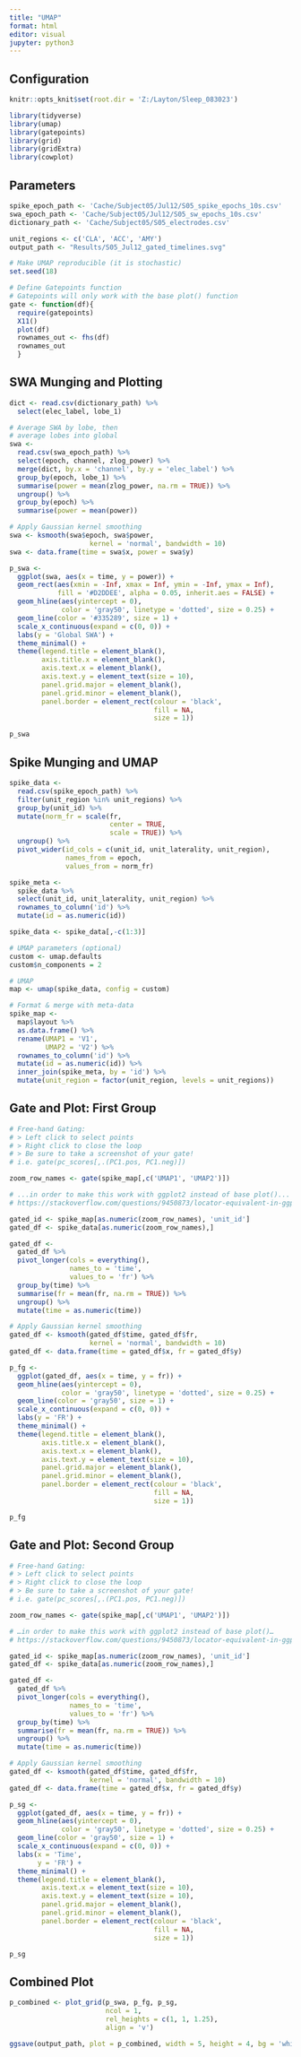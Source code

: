 ---
title: "UMAP"
format: html
editor: visual
jupyter: python3
---

## Configuration

```{r, setup, include = FALSE}
knitr::opts_knit$set(root.dir = 'Z:/Layton/Sleep_083023')
```

```{r}
library(tidyverse)
library(umap)
library(gatepoints)
library(grid) 
library(gridExtra)
library(cowplot)
```

## Parameters

```{r}
spike_epoch_path <- 'Cache/Subject05/Jul12/S05_spike_epochs_10s.csv'
swa_epoch_path <- 'Cache/Subject05/Jul12/S05_sw_epochs_10s.csv'
dictionary_path <- 'Cache/Subject05/S05_electrodes.csv'

unit_regions <- c('CLA', 'ACC', 'AMY')
output_path <- "Results/S05_Jul12_gated_timelines.svg"
```

```{r}
# Make UMAP reproducible (it is stochastic)
set.seed(18)

# Define Gatepoints function
# Gatepoints will only work with the base plot() function
gate <- function(df){
  require(gatepoints)
  X11()
  plot(df)
  rownames_out <- fhs(df)
  rownames_out
  }
```

## SWA Munging and Plotting

```{r}
dict <- read.csv(dictionary_path) %>%
  select(elec_label, lobe_1)

# Average SWA by lobe, then
# average lobes into global
swa <- 
  read.csv(swa_epoch_path) %>%
  select(epoch, channel, zlog_power) %>%
  merge(dict, by.x = 'channel', by.y = 'elec_label') %>%
  group_by(epoch, lobe_1) %>%
  summarise(power = mean(zlog_power, na.rm = TRUE)) %>%
  ungroup() %>% 
  group_by(epoch) %>%
  summarise(power = mean(power))

# Apply Gaussian kernel smoothing
swa <- ksmooth(swa$epoch, swa$power, 
                    kernel = 'normal', bandwidth = 10)
swa <- data.frame(time = swa$x, power = swa$y)
```

```{r}
p_swa <- 
  ggplot(swa, aes(x = time, y = power)) +
  geom_rect(aes(xmin = -Inf, xmax = Inf, ymin = -Inf, ymax = Inf),
            fill = '#D2DDEE', alpha = 0.05, inherit.aes = FALSE) +
  geom_hline(aes(yintercept = 0), 
             color = 'gray50', linetype = 'dotted', size = 0.25) + 
  geom_line(color = '#335289', size = 1) +  
  scale_x_continuous(expand = c(0, 0)) + 
  labs(y = 'Global SWA') +
  theme_minimal() + 
  theme(legend.title = element_blank(),
        axis.title.x = element_blank(),
        axis.text.x = element_blank(),
        axis.text.y = element_text(size = 10),
        panel.grid.major = element_blank(),
        panel.grid.minor = element_blank(),
        panel.border = element_rect(colour = 'black', 
                                    fill = NA, 
                                    size = 1))

p_swa
```

## Spike Munging and UMAP

```{r}
spike_data <- 
  read.csv(spike_epoch_path) %>%
  filter(unit_region %in% unit_regions) %>%
  group_by(unit_id) %>%
  mutate(norm_fr = scale(fr, 
                         center = TRUE, 
                         scale = TRUE)) %>%
  ungroup() %>%
  pivot_wider(id_cols = c(unit_id, unit_laterality, unit_region),
              names_from = epoch,
              values_from = norm_fr)

spike_meta <- 
  spike_data %>%
  select(unit_id, unit_laterality, unit_region) %>%
  rownames_to_column('id') %>%
  mutate(id = as.numeric(id))

spike_data <- spike_data[,-c(1:3)]
```

```{r}
# UMAP parameters (optional)
custom <- umap.defaults
custom$n_components = 2

# UMAP
map <- umap(spike_data, config = custom)

# Format & merge with meta-data
spike_map <- 
  map$layout %>%
  as.data.frame() %>%
  rename(UMAP1 = 'V1',
         UMAP2 = 'V2') %>%
  rownames_to_column('id') %>%
  mutate(id = as.numeric(id)) %>%
  inner_join(spike_meta, by = 'id') %>%
  mutate(unit_region = factor(unit_region, levels = unit_regions))
```

## Gate and Plot: First Group

```{r}
# Free-hand Gating:
# > Left click to select points
# > Right click to close the loop 
# > Be sure to take a screenshot of your gate!
# i.e. gate(pc_scores[,.(PC1.pos, PC1.neg)])

zoom_row_names <- gate(spike_map[,c('UMAP1', 'UMAP2')])

# ...in order to make this work with ggplot2 instead of base plot()...
# https://stackoverflow.com/questions/9450873/locator-equivalent-in-ggplot2-for-maps
```

```{r}
gated_id <- spike_map[as.numeric(zoom_row_names), 'unit_id']
gated_df <- spike_data[as.numeric(zoom_row_names),]

gated_df <- 
  gated_df %>%
  pivot_longer(cols = everything(), 
               names_to = 'time', 
               values_to = 'fr') %>%
  group_by(time) %>%
  summarise(fr = mean(fr, na.rm = TRUE)) %>%
  ungroup() %>%
  mutate(time = as.numeric(time))

# Apply Gaussian kernel smoothing
gated_df <- ksmooth(gated_df$time, gated_df$fr, 
                    kernel = 'normal', bandwidth = 10)
gated_df <- data.frame(time = gated_df$x, fr = gated_df$y)
```

```{r}
p_fg <- 
  ggplot(gated_df, aes(x = time, y = fr)) +
  geom_hline(aes(yintercept = 0), 
             color = 'gray50', linetype = 'dotted', size = 0.25) + 
  geom_line(color = 'gray50', size = 1) + 
  scale_x_continuous(expand = c(0, 0)) + 
  labs(y = 'FR') +
  theme_minimal() + 
  theme(legend.title = element_blank(),
        axis.title.x = element_blank(),
        axis.text.x = element_blank(),
        axis.text.y = element_text(size = 10),
        panel.grid.major = element_blank(),
        panel.grid.minor = element_blank(),
        panel.border = element_rect(colour = 'black', 
                                    fill = NA, 
                                    size = 1))

p_fg
```

## Gate and Plot: Second Group

```{r}
# Free-hand Gating:
# > Left click to select points
# > Right click to close the loop 
# > Be sure to take a screenshot of your gate!
# i.e. gate(pc_scores[,.(PC1.pos, PC1.neg)])

zoom_row_names <- gate(spike_map[,c('UMAP1', 'UMAP2')])

# …in order to make this work with ggplot2 instead of base plot()…
# https://stackoverflow.com/questions/9450873/locator-equivalent-in-ggplot2-for-maps
```

```{r}
gated_id <- spike_map[as.numeric(zoom_row_names), 'unit_id']
gated_df <- spike_data[as.numeric(zoom_row_names),]

gated_df <- 
  gated_df %>%
  pivot_longer(cols = everything(), 
               names_to = 'time', 
               values_to = 'fr') %>%
  group_by(time) %>%
  summarise(fr = mean(fr, na.rm = TRUE)) %>%
  ungroup() %>%
  mutate(time = as.numeric(time))

# Apply Gaussian kernel smoothing
gated_df <- ksmooth(gated_df$time, gated_df$fr, 
                    kernel = 'normal', bandwidth = 10)
gated_df <- data.frame(time = gated_df$x, fr = gated_df$y)
```

```{r}
p_sg <- 
  ggplot(gated_df, aes(x = time, y = fr)) +
  geom_hline(aes(yintercept = 0), 
             color = 'gray50', linetype = 'dotted', size = 0.25) + 
  geom_line(color = 'gray50', size = 1) + 
  scale_x_continuous(expand = c(0, 0)) + 
  labs(x = 'Time',
       y = 'FR') +
  theme_minimal() + 
  theme(legend.title = element_blank(),
        axis.text.x = element_text(size = 10),
        axis.text.y = element_text(size = 10),
        panel.grid.major = element_blank(),
        panel.grid.minor = element_blank(),
        panel.border = element_rect(colour = 'black', 
                                    fill = NA, 
                                    size = 1))

p_sg
```

## Combined Plot

```{r}
p_combined <- plot_grid(p_swa, p_fg, p_sg, 
                        ncol = 1, 
                        rel_heights = c(1, 1, 1.25), 
                        align = 'v')

ggsave(output_path, plot = p_combined, width = 5, height = 4, bg = 'white')
```
